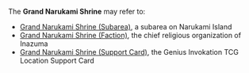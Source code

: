 {{Disambiguation}}
The '''Grand Narukami Shrine''' may refer to:
* [[Grand Narukami Shrine (Subarea)]], a subarea on Narukami Island
* [[Grand Narukami Shrine (Faction)]], the chief religious organization of Inazuma
* [[Grand Narukami Shrine (Support Card)]], the Genius Invokation TCG Location Support Card